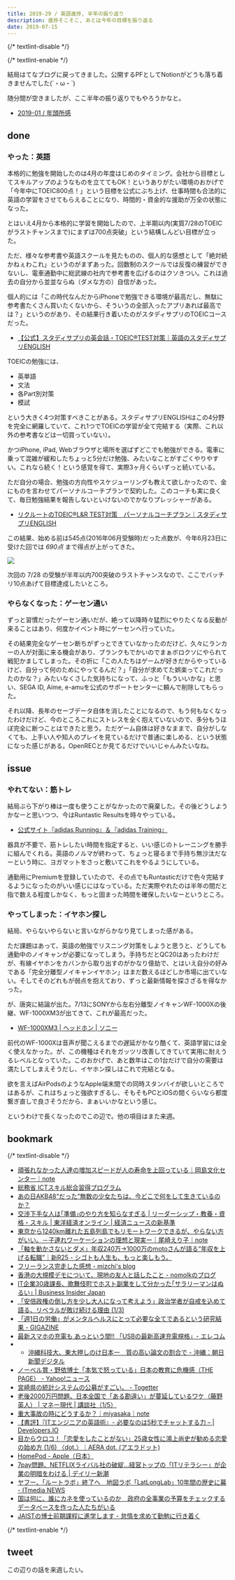 ```yaml
---
title: 2019-29 / 英語進捗, 半年の振り返り
description: 進捗そこそこ, あとは今年の目標を振り返る
date: 2019-07-15
---
```


{/* textlint-disable */}


{/* textlint-enable */}

結局はてなブログに戻ってきました。公開するPFとしてNotionがどうも落ち着きませんでした(´・ω・`)

随分間が空きましたが、ここ半年の振り返りでもやろうかなと。

- [2019-01 / 年頭所感](/blog/2019-01)

## done

###  やった：英語

本格的に勉強を開始したのは4月の年度はじめのタイミング。会社から目標としてスキルアップのようなものを立ててもOK！というありがたい環境のおかげで「今年中にTOEIC800点！」という目標を公式にぶち上げ、仕事時間も合法的に英語の学習をさせてもらえることになり、時間的・資金的な援助が万全の状態になった。

とはいえ4月から本格的に学習を開始したので、上半期以内(実質7/28のTOEICがラストチャンスまで)にまずは700点突破」という結構しんどい目標が立った。

ただ、様々な参考書や英語スクールを見たものの、個人的な感想として「絶対続かねぇわこれ」というのがまずあった。回数制のスクールでは反復の練習ができないし、電車通勤中に総武線の社内で参考書を広げるのはクソきつい。これは過去の自分から並並ならぬ（ダメな方の）自信があった。

個人的には「この時代なんだからiPhoneで勉強できる環境が最高だし、無駄に参考書たくさん買いたくないから、そういうの全部入ったアプリあれば最高では？」というのがあり、その結果行き着いたのがスタディサプリのTOEICコースだった。

- [【公式】スタディサプリの英会話・TOEIC®TEST対策｜英語のスタディサプリENGLISH](https://eigosapuri.jp/)

TOEICの勉強には、

- 英単語
- 文法
- 各Part別対策
- 模試

という大きく4つ対策すべきことがある。スタディサプリENGLISHはこの4分野を完全に網羅していて、これ1つでTOEICの学習が全て完結する（実際、これ以外の参考書などは一切買っていない）。

かつiPhone, iPad, Webブラウザと場所を選ばずどこでも勉強ができる。電車に乗って混雑が緩和したちょっと5分だけ勉強、みたいなことがすごくやりやすい。これなら続く！という感覚を得て、実際3ヶ月くらいずっと続いている。

ただ自分の場合、勉強の方向性やスケジューリングも教えて欲しかったので、金にものを言わせてパーソナルコーチプランで契約した。このコーチも実に良くて、毎日勉強結果を報告しないといけないのでかなりプレッシャーがある。

- [リクルートのTOEIC®L&R TEST対策　パーソナルコーチプラン｜スタディサプリENGLISH](https://eigosapuri.jp/toeic/personal-coach/)

この結果、始める前は545点(2016年06月受験時)だった点数が、今年6月23日に受けた回では *690点* まで得点が上がってきた。

![](/img/blog/2019-29/20190715191453.jpeg)

次回の 7/28 の受験が半年以内700突破のラストチャンスなので、ここでバッチリ10点あげて目標達成したいところ。

###  やらなくなった：ゲーセン通い

ずっと習慣だったゲーセン通いだが、絶って以降時々猛烈にやりたくなる反動が来ることはあり、何度かイベント時にゲーセンへ行っていた。

その結果完全なゲーセン断ちがずっとできていなかったのだけど、久々にランカーの人が対面に来る機会があり、ブランクもでかいのでまぁボロクソにやられて戦犯かましてしまった。その折に「この人たちはゲームが好きだからやっているけど、自分って何のためにやってるんだ？」「自分が求めてた娯楽ってこれだったのかな？」みたいなくさした気持ちになって、ふっと「もういいかな」と思い、SEGA ID, Aime, e-amuを公式のサポートセンターに頼んで削除してもらった。

それ以降、長年のセーブデータ自体を消したことになるので、もう何もなくなったわけだけど、今のところこれにストレスを全く抱えていないので、多分もうほぼ完全に断つことはできたと思う。ただゲーム自体は好きなままで、自分がしなくても、上手い人や知人のプレイを見ているだけで普通に楽しめる、という状態になった感じがある。OpenRECとか見てるだけでいいじゃんみたいなね。

## issue

###  やれてない：筋トレ

結局ぶら下がり棒は一度も使うことがなかったので廃棄した。その後どうしようかなーと思いつつ、今はRuntastic Resultsを時々やっている。

- [公式サイト『adidas Running』＆『adidas Training』](https://www.runtastic.com/ja/results)

器具が不要で、筋トレしたい時間を指定すると、いい感じのトレーニングを勝手に組んでくれる。英語のノルマが終わって、ちょっと寝るまで手持ち無沙汰だなーという時に、ヨガマットをさっと敷いてこれをやるようにしている。

通勤用にPremiumを登録していたので、その点でもRuntasticだけで色々完結するようになったのがいい感じにはなっている。ただ実際やれたのは半年の間だと指で数える程度しかなく、もっと固まった時間を確保したいなーというところ。

###  やってしまった：イヤホン探し

結局、やらないやらないと言いながらかなり見てしまった感がある。

ただ課題はあって、英語の勉強でリスニング対策をしようと思うと、どうしても通勤中のノイキャンが必要になってしまう。手持ちだとQC20はあったわけだが、有線イヤホンをカバンから取り出すのがかなり億劫で、とはいえ自分の好みである「完全分離型ノイキャンイヤホン」はまだ数えるほどしか市場に出ていない。そしてそのどれもが弱点を抱えており、ずっと最新情報を探さざるを得なかった。

が、唐突に結論が出た。7/13にSONYから左右分離型ノイキャンWF-1000Xの後継、WF-1000XM3が出てきて、これが最高だった。

- [WF-1000XM3 | ヘッドホン | ソニー](https://www.sony.jp/headphone/products/WF-1000XM3/)

前代のWF-1000Xは音声が聞こえるまでの遅延がかなり酷くて、英語学習には全く使えなかった。が、この機種はそれをガッツリ改善してきていて実用に耐えうるレベルとなっていた。このおかげで、あと数年はこの1台だけで自分の需要は満たしてしまえそうだし、イヤホン探しはこれで完結となる。

欲を言えばAirPodsのようなApple端末間での同時スタンバイが欲しいところではあるが、これはちょっと強欲すぎるし、そもそもPCとiOSの間くらいなら都度繋ぎ直しで良さそうだから、まぁいいかなという感じ。

というわけで長くなったのでこの辺で。他の項目はまた来週。

## bookmark

{/* textlint-disable */}

- [頑張れなかった人達の増加スピードが人の寿命を上回っている｜岡島文化センター｜note](https://note.com/okaji/n/na3e7aeaefdb6)
- [総務省 ICTスキル総合習得プログラム](https://www.soumu.go.jp/ict_skill/)
- [あの日AKB48“だった”無数の少女たちは、今どこで何をして生きているのか？](https://www.buzzfeed.com/jp/harunayamazaki/idol-yamemashita)
- [交渉下手な人は｢準備｣のやり方を知らなすぎる | リーダーシップ・教養・資格・スキル | 東洋経済オンライン | 経済ニュースの新基準](https://toyokeizai.net/articles/-/280625)
- [東京から1240km離れた五島列島でもリモートワークできるが、やらない方がいい。－子連れワーケーションの理想と現実ー｜尾崎えり子｜note](https://note.com/backcasting/n/n3b9f623a247a)
- [「軸を動かさないとダメ」年収240万→1000万のmotoさんが語る“年収を上げる転職”｜新R25 - シゴトも人生も、もっと楽しもう。](https://r25.jp/article/683196947517722309)
- [フリーランス完走した感想 - mizchi's blog](https://mizchi.hatenablog.com/entry/2019/06/05/190133)
- [香港の大規模デモについて、現地の友人と話したこと - nomolkのブログ](http://nomolk.hatenablog.com/entry/2019/06/13/232324)
- [IT企業30歳課長、歌舞伎町でホスト副業をして分かった｢サラリーマンはぬるい｣ | Business Insider Japan](https://www.businessinsider.jp/post-192452)
- [「安倍政権の倒し方を少し大人になって考えよう」政治学者が自戒を込めて語る、リベラルが敗け続ける理由 (1/3)](https://blogos.com/article/384858/)
- [「週1日の労働」がメンタルヘルスにとって必要な全てであるという研究結果 - GIGAZINE](https://gigazine.net/news/20190620-working-one-day-week/)
- [最新スマホの充電も あっという間!! 「USBの最新高速充電規格」- エレコム](https://www.elecom.co.jp/pickup/contents/00018/)
- - [沖縄科技大、東大押しのけ日本一　質の高い論文の割合で - 沖縄：朝日新聞デジタル](https://www.asahi.com/articles/ASM6L64L3M6LULBJ01L.html)
- [ノーベル賞・野依博士「本気で怒っている」日本の教育に危機感（THE PAGE） - Yahoo!ニュース](https://headlines.yahoo.co.jp/hl?a=20190625-00010002-wordleaf-soci)
- [宮崎県の統計システムの公募がすごい。 - Togetter](https://togetter.com/li/1370419)
- [老後2000万円問題、日本全国で「ある勘違い」が蔓延しているワケ（藤野 英人） | マネー現代 | 講談社（1/5）](https://gendai.ismedia.jp/articles/-/65509)
- [重大事故の時にどうするか？｜miyasaka｜note](https://note.com/mmiya/n/n746eb2e36f81)
- [【書評】『ITエンジニアの英語術』- 必要なのは5秒でチャットする力 – | Developers.IO](https://dev.classmethod.jp/articles/book-report-english-for-engineer/)
- [目からウロコ！「恋愛をしたことがない」25歳女性に鴻上尚史が勧める恋愛の始め方 (1/6) 〈dot.〉｜AERA dot. (アエラドット)](https://dot.asahi.com/dot/2019070800070.html)
- [HomePod - Apple（日本）](https://www.apple.com/jp/homepod/)
- [7pay問題、NETFLIXライバル社の破綻…経営トップの「ITリテラシー」が企業の明暗をわける | デイリー新潮](https://www.dailyshincho.jp/article/2019/07060631/?all=1)
- [ヤフー、「ルートラボ」終了へ　地図ラボ「LatLongLab」10年間の歴史に幕 - ITmedia NEWS](https://www.itmedia.co.jp/news/articles/1907/03/news096.html)
- [国は何に、誰にカネを使っているのか　政府の全事業の予算をチェックするデータベースを作った人たちがいる](https://www.buzzfeed.com/jp/daisukefuruta/judgit)
- [JAISTの博士前期課程に進学します - 怠惰を求めて勤勉に行き着く](http://fushiroyama.hatenablog.com/entry/2019/07/13/125447)

{/* textlint-enable */}

## tweet

この辺りの話を来週したい。

<X url="https://twitter.com/legnoh/status/1148887769420201984" />
